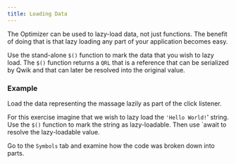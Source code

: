 ```yaml
---
title: Loading Data
---
```


The Optimizer can be used to lazy-load data, not just functions. The benefit of doing that is that lazy loading any part of your application becomes easy.

Use the stand-alone `$()` function to mark the data that you wish to lazy load. The `$()` function returns a `QRL` that is a reference that can be serialized by Qwik and that can later be resolved into the original value.

### Example

Load the data representing the massage lazily as part of the click listener.

For this exercise imagine that we wish to lazy load the `'Hello World!`' string. Use the `$()` function to mark the string as lazy-loadable. Then use `await to resolve the lazy-loadable value.

Go to the `Symbols` tab and examine how the code was broken down into parts.
